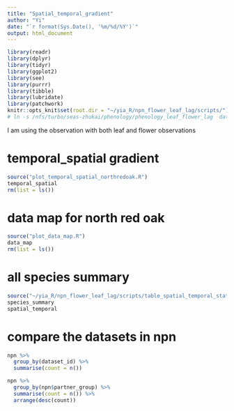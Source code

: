 ```yaml
---
title: "Spatial_temporal_gradient"
author: "Yi"
date: "`r format(Sys.Date(), '%m/%d/%Y')`"
output: html_document
---
```


```r
library(readr)
library(dplyr)
library(tidyr)
library(ggplot2)
library(see)
library(purrr)
library(tibble)
library(lubridate)
library(patchwork)
knitr::opts_knit$set(root.dir = "~/yia_R/npn_flower_leaf_lag/scripts/")
# ln -s /nfs/turbo/seas-zhukai/phenology/phenology_leaf_flower_lag  data
```


I am using the observation with both leaf and flower observations

# temporal_spatial gradient
```r
source("plot_temporal_spatial_northredoak.R")
temporal_spatial
rm(list = ls())
```

# data map for north red oak
```r
source("plot_data_map.R")
data_map
rm(list = ls())
```

# all species summary

```r
source("~/yia_R/npn_flower_leaf_lag/scripts/table_spatial_temporal_statistics.R")
species_summary
spatial_temporal
```

# compare the datasets in npn
```r
npn %>%
  group_by(dataset_id) %>% 
  summarise(count = n())
```

```r
npn %>%
  group_by(npn$partner_group) %>% 
  summarise(count = n()) %>% 
  arrange(desc(count))
```